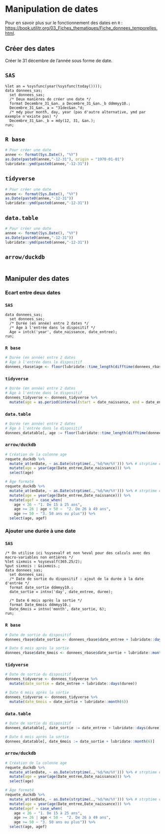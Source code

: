 # Manipulation de dates

Pour en savoir plus sur le fonctionnement des dates en `R` : <https://book.utilitr.org/03_Fiches_thematiques/Fiche_donnees_temporelles.html>.

## Créer des dates

Créer le 31 décembre de l'année sous forme de date.

::: {.panel-tabset group="language"}

## `SAS` {.unnumbered .unlisted}
``` sas
%let an = %sysfunc(year(%sysfunc(today())));
data donnees_sas;
  set donnees_sas;
  /* Deux manières de créer une date */
  format Decembre_31_&an._a Decembre_31_&an._b ddmmyy10.;
  Decembre_31_&an._a = "31dec&an."d;
  /* mdy pour month, day, year (pas d'autre alternative, ymd par exemple n'existe pas) */
  Decembre_31_&an._b = mdy(12, 31, &an.);
run;
```

## `R base` {.unnumbered .unlisted}
```r
# Pour créer une date
annee <- format(Sys.Date(), "%Y")
as.Date(paste0(annee,"-12-31"), origin = "1970-01-01")
lubridate::ymd(paste0(annee,"-12-31"))
```

## `tidyverse` {.unnumbered .unlisted}
```r
# Pour créer une date
annee <- format(Sys.Date(), "%Y")
as.Date(paste0(annee,"-12-31"))
lubridate::ymd(paste0(annee,"-12-31"))
```

## `data.table` {.unnumbered .unlisted}
```r
# Pour créer une date
annee <- format(Sys.Date(), "%Y")
as.Date(paste0(annee,"-12-31"))
lubridate::ymd(paste0(annee,"-12-31"))
```

## `arrow/duckdb` {.unnumbered .unlisted}
```r

```

:::

## Manipuler des dates

### Ecart entre deux dates

::: {.panel-tabset group="language"}

### `SAS` {.unnumbered .unlisted}
``` sas
data donnees_sas;
  set donnees_sas;
  /* Durée (en année) entre 2 dates */
  /* Âge à l'entrée dans le dispositif */
  Age = intck('year', date_naissance, date_entree);
run;
```

### `R base` {.unnumbered .unlisted}
```r
# Durée (en année) entre 2 dates
# Âge à l'entrée dans le dispositif
donnees_rbase$age <- floor(lubridate::time_length(difftime(donnees_rbase$date_entree, donnees_rbase$date_naissance), "years"))
```

### `tidyverse` {.unnumbered .unlisted}
```r
# Durée (en année) entre 2 dates
# Âge à l'entrée dans le dispositif
donnees_tidyverse <- donnees_tidyverse %>% 
  mutate(age = as.period(interval(start = date_naissance, end = date_entree))$year)
```

### `data.table` {.unnumbered .unlisted}
```r
# Durée (en année) entre 2 dates
# Âge à l'entrée dans le dispositif
donnees_datatable[, age := floor(lubridate::time_length(difftime(donnees_datatable$date_entree, donnees_datatable$date_naissance), "years"))]
```

### `arrow/duckdb` {.unnumbered .unlisted}
```r
# Création de la colonne age 
requete_duckdb %>% 
  mutate_at(enDate, ~ as.Date(strptime(.,'%d/%m/%Y'))) %>% # strptime est une fonction duckdb
  mutate(age = year(age(Date_entree,Date_naissance))) %>% 
  select(age)

# Âge formaté
requete_duckdb %>%
  mutate_at(enDate, ~ as.Date(strptime(.,'%d/%m/%Y'))) %>% # strptime est une fonction duckdb
  mutate(age = year(age(Date_entree,Date_naissance))) %>% 
  mutate(agef = case_when(
    age < 26 ~ "1. De 15 à 25 ans",
    age >= 26 | age < 50 ~  "2. De 26 à 49 ans",
    age >= 50 ~ "3. 50 ans ou plus")) %>% 
  select(age, agef)
```

:::

### Ajouter une durée à une date

::: {.panel-tabset group="language"}

### `SAS` {.unnumbered .unlisted}
``` sas
/* On utilise ici %sysevalf et non %eval pour des calculs avec des macro-variables non entières */
%let sixmois = %sysevalf(365.25/2);
%put sixmois : &sixmois.;
data donnees_sas;
  set donnees_sas;
  /* Date de sortie du dispositif : ajout de la durée à la date d'entrée */
  format date_sortie ddmmyy10.;
  date_sortie = intnx('day', date_entree, duree);
  
  /* Date 6 mois après la sortie */
  format Date_6mois ddmmyy10.;
  Date_6mois = intnx('month', date_sortie, 6);
run;
```

### `R base` {.unnumbered .unlisted}
```r
# Date de sortie du dispositif
donnees_rbase$date_sortie <- donnees_rbase$date_entree + lubridate::days(donnees_rbase$duree)

# Date 6 mois après la sortie
donnees_rbase$date_6mois <- donnees_rbase$date_sortie + lubridate::month(6)
```

### `tidyverse` {.unnumbered .unlisted}
```r
# Date de sortie du dispositif
donnees_tidyverse <- donnees_tidyverse %>% 
  mutate(date_sortie = date_entree + lubridate::days(duree))

# Date 6 mois après la sortie
donnees_tidyverse <- donnees_tidyverse %>% 
  mutate(date_6mois = date_sortie + lubridate::month(6))
```

### `data.table` {.unnumbered .unlisted}
```r
# Date de sortie du dispositif
donnees_datatable[, date_sortie := date_entree + lubridate::days(duree)]

# Date 6 mois après la sortie
donnees_datatable[, date_6mois := date_sortie + lubridate::month(6)]
```

### `arrow/duckdb` {.unnumbered .unlisted}
```r
# Création de la colonne age 
requete_duckdb %>% 
  mutate_at(enDate, ~ as.Date(strptime(.,'%d/%m/%Y'))) %>% # strptime est une fonction duckdb
  mutate(age = year(age(Date_entree,Date_naissance))) %>% 
  select(age)

# Âge formaté
requete_duckdb %>%
  mutate_at(enDate, ~ as.Date(strptime(.,'%d/%m/%Y'))) %>% # strptime est une fonction duckdb
  mutate(age = year(age(Date_entree,Date_naissance))) %>% 
  mutate(agef = case_when(
    age < 26 ~ "1. De 15 à 25 ans",
    age >= 26 | age < 50 ~  "2. De 26 à 49 ans",
    age >= 50 ~ "3. 50 ans ou plus")) %>% 
  select(age, agef)
```

:::